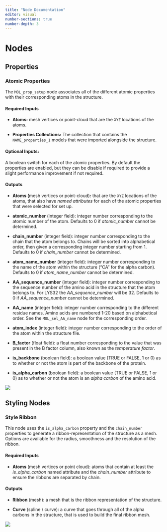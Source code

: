 ```yaml
---
title: "Node Documentation"
editor: visual
number-sections: true
number-depth: 3
---
```


# Nodes

## Properties

### Atomic Properties

The `MOL_prop_setup` node associates all of the different atomic properties with their corresponding atoms in the structure.

#### Required Inputs

-   **Atoms:** mesh vertices or point-cloud that are the `XYZ` locations of the atoms.

-   **Properties Collections:** The collection that contains the `NAME_properties_1` models that were imported alongside the structure.

#### Optional Inputs:

A boolean switch for each of the atomic properties.
By default the properties are enabled, but they can be disable if required to provide a slight performance improvement if not required.

#### Outputs

-   **Atoms (**mesh vertices or point-cloud)**:** that are the `XYZ` locations of the atoms, that also have *named attributes* for each of the atomic properties that were selected for set up.

-   **atomic_number** (integer field): integer number corresponding to the atomic number of the atom.
    Defaults to 0 if *atomic_number* cannot be determined.

-   **chain_number** (integer field): integer number corresponding to the chain that the atom belongs to.
    Chains will be sorted into alphabetical order, then given a corresponding integer number starting from 1.
    Defaults to 0 if *chain_number* cannot be determined.

-   **atom_name_number** (integer field): integer number corresponding to the name of the atom within the structure ("CA" for the alpha carbon).
    Defaults to 0 if *atom_name_number* cannot be determined.

-   **AA_sequence_number** (integer field): integer number corresponding to the sequence number of the amino acid in the structure that the atom belongs to.
    For LYS32 the *AA_sequence_number* will be 32.
    Defaults to 0 if *AA_sequence_number* cannot be determined.

-   **AA_name** (integer field): integer number corresponding to the different residue names.
    Amino acids are numbered 1-20 based on alphabetical order.
    See the `MOL_sel_AA_name` node for the corresponding order.

-   **atom_index** (integer field): integer number corresponding to the order of the atom within the structure file.

-   **B_factor** (float field): a float number corresponding to the value that was present in the B factor column, also known as the *temperature factor*.

-   **is_backbone** (boolean field): a boolean value (TRUE or FALSE, 1 or 0) as to whether or not the atom is part of the backbone of the protein.

-   **is_alpha_carbon** (boolean field): a boolean value (TRUE or FALSE, 1 or 0) as to whether or not the atom is an *alpha carbon* of the amino acid.

![](images/paste-781B1B8E.png){fig-align="center"}

## Styling Nodes

### Style Ribbon

This node uses the `is_alpha_carbon` property and the `chain_number` properties to generate a ribbon-representation of the structure as a mesh.
Options are available for the radius, smoothness and the resolution of the ribbon.

#### Required Inputs

-   **Atoms** (mesh vertices or point cloud): atoms that contain at least the *is_alpha_carbon* named attribute and the *chain_number* attribute to ensure the ribbons are separated by chain.

#### Outputs

-   **Ribbon** (mesh): a mesh that is the ribbon representation of the structure.

-   **Curve** (spline / curve): a curve that goes through all of the alpha carbons in the structure, that is used to build the final ribbon mesh.

![](images/paste-84C866C3.png){fig-align="center"}
